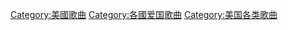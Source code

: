 [[Category:美國歌曲‎|Category:美國歌曲‎]]
[[Category:各國爱国歌曲‎|Category:各國爱国歌曲‎]]
[[Category:美国各类歌曲|Category:美国各类歌曲]]